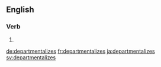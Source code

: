 ==English==

===Verb===
{{head|en|verb form}}

# {{en-third-person singular of|departmentalize}}

[[de:departmentalizes]]
[[fr:departmentalizes]]
[[ja:departmentalizes]]
[[sv:departmentalizes]]